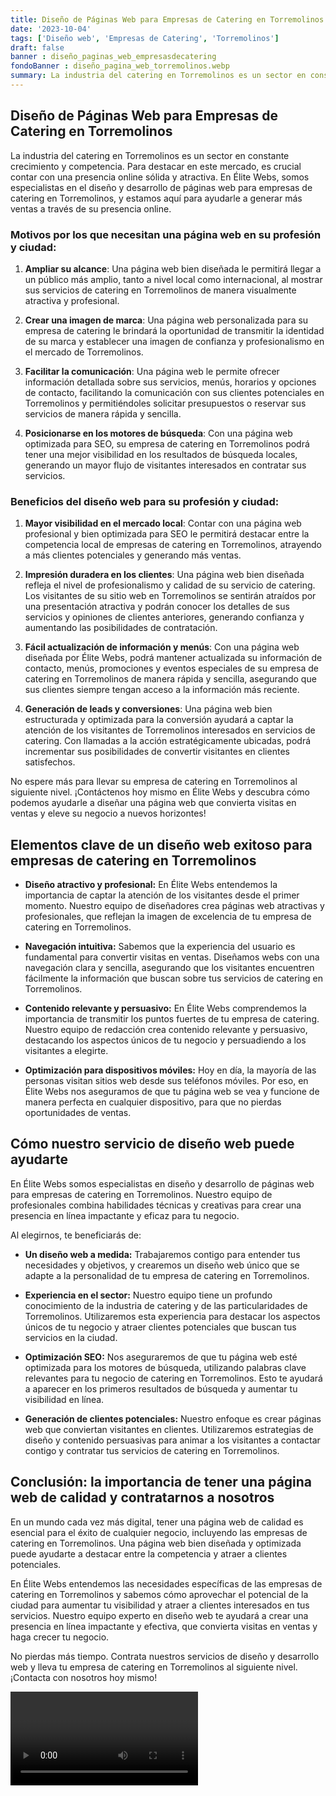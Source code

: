 ```yaml
---
title: Diseño de Páginas Web para Empresas de Catering en Torremolinos
date: '2023-10-04'
tags: ['Diseño web', 'Empresas de Catering', 'Torremolinos']
draft: false
banner : diseño_paginas_web_empresasdecatering
fondoBanner : diseño_pagina_web_torremolinos.webp
summary: La industria del catering en Torremolinos es un sector en constante crecimiento y competencia. Para destacar en este mercado, es crucial contar con una presencia online sólida y atractiva. En Élite Webs, somos especialistas en el diseño y desarrollo de páginas web para empresas de catering en Torremolinos, y estamos aquí para ayudarle a generar más ventas a través de su presencia online.
---
```


## Diseño de Páginas Web para Empresas de Catering en Torremolinos

La industria del catering en Torremolinos es un sector en constante crecimiento y competencia. Para destacar en este mercado, es crucial contar con una presencia online sólida y atractiva. En Élite Webs, somos especialistas en el diseño y desarrollo de páginas web para empresas de catering en Torremolinos, y estamos aquí para ayudarle a generar más ventas a través de su presencia online.

### Motivos por los que necesitan una página web en su profesión y ciudad:

1. **Ampliar su alcance**: Una página web bien diseñada le permitirá llegar a un público más amplio, tanto a nivel local como internacional, al mostrar sus servicios de catering en Torremolinos de manera visualmente atractiva y profesional.

2. **Crear una imagen de marca**: Una página web personalizada para su empresa de catering le brindará la oportunidad de transmitir la identidad de su marca y establecer una imagen de confianza y profesionalismo en el mercado de Torremolinos.

3. **Facilitar la comunicación**: Una página web le permite ofrecer información detallada sobre sus servicios, menús, horarios y opciones de contacto, facilitando la comunicación con sus clientes potenciales en Torremolinos y permitiéndoles solicitar presupuestos o reservar sus servicios de manera rápida y sencilla.

4. **Posicionarse en los motores de búsqueda**: Con una página web optimizada para SEO, su empresa de catering en Torremolinos podrá tener una mejor visibilidad en los resultados de búsqueda locales, generando un mayor flujo de visitantes interesados en contratar sus servicios.

### Beneficios del diseño web para su profesión y ciudad:

1. **Mayor visibilidad en el mercado local**: Contar con una página web profesional y bien optimizada para SEO le permitirá destacar entre la competencia local de empresas de catering en Torremolinos, atrayendo a más clientes potenciales y generando más ventas.

2. **Impresión duradera en los clientes**: Una página web bien diseñada refleja el nivel de profesionalismo y calidad de su servicio de catering. Los visitantes de su sitio web en Torremolinos se sentirán atraídos por una presentación atractiva y podrán conocer los detalles de sus servicios y opiniones de clientes anteriores, generando confianza y aumentando las posibilidades de contratación.

3. **Fácil actualización de información y menús**: Con una página web diseñada por Élite Webs, podrá mantener actualizada su información de contacto, menús, promociones y eventos especiales de su empresa de catering en Torremolinos de manera rápida y sencilla, asegurando que sus clientes siempre tengan acceso a la información más reciente.

4. **Generación de leads y conversiones**: Una página web bien estructurada y optimizada para la conversión ayudará a captar la atención de los visitantes de Torremolinos interesados en servicios de catering. Con llamadas a la acción estratégicamente ubicadas, podrá incrementar sus posibilidades de convertir visitantes en clientes satisfechos.

No espere más para llevar su empresa de catering en Torremolinos al siguiente nivel. ¡Contáctenos hoy mismo en Élite Webs y descubra cómo podemos ayudarle a diseñar una página web que convierta visitas en ventas y eleve su negocio a nuevos horizontes!

<GifSeo />

<Cta />

## Elementos clave de un diseño web exitoso para empresas de catering en Torremolinos

- **Diseño atractivo y profesional:** En Élite Webs entendemos la importancia de captar la atención de los visitantes desde el primer momento. Nuestro equipo de diseñadores crea páginas web atractivas y profesionales, que reflejan la imagen de excelencia de tu empresa de catering en Torremolinos.

- **Navegación intuitiva:** Sabemos que la experiencia del usuario es fundamental para convertir visitas en ventas. Diseñamos webs con una navegación clara y sencilla, asegurando que los visitantes encuentren fácilmente la información que buscan sobre tus servicios de catering en Torremolinos.

- **Contenido relevante y persuasivo:** En Élite Webs comprendemos la importancia de transmitir los puntos fuertes de tu empresa de catering. Nuestro equipo de redacción crea contenido relevante y persuasivo, destacando los aspectos únicos de tu negocio y persuadiendo a los visitantes a elegirte.

- **Optimización para dispositivos móviles:** Hoy en día, la mayoría de las personas visitan sitios web desde sus teléfonos móviles. Por eso, en Élite Webs nos aseguramos de que tu página web se vea y funcione de manera perfecta en cualquier dispositivo, para que no pierdas oportunidades de ventas.

## Cómo nuestro servicio de diseño web puede ayudarte

En Élite Webs somos especialistas en diseño y desarrollo de páginas web para empresas de catering en Torremolinos. Nuestro equipo de profesionales combina habilidades técnicas y creativas para crear una presencia en línea impactante y eficaz para tu negocio.

Al elegirnos, te beneficiarás de:

- **Un diseño web a medida:** Trabajaremos contigo para entender tus necesidades y objetivos, y crearemos un diseño web único que se adapte a la personalidad de tu empresa de catering en Torremolinos.

- **Experiencia en el sector:** Nuestro equipo tiene un profundo conocimiento de la industria de catering y de las particularidades de Torremolinos. Utilizaremos esta experiencia para destacar los aspectos únicos de tu negocio y atraer clientes potenciales que buscan tus servicios en la ciudad.

- **Optimización SEO:** Nos aseguraremos de que tu página web esté optimizada para los motores de búsqueda, utilizando palabras clave relevantes para tu negocio de catering en Torremolinos. Esto te ayudará a aparecer en los primeros resultados de búsqueda y aumentar tu visibilidad en línea.

- **Generación de clientes potenciales:** Nuestro enfoque es crear páginas web que conviertan visitantes en clientes. Utilizaremos estrategias de diseño y contenido persuasivas para animar a los visitantes a contactar contigo y contratar tus servicios de catering en Torremolinos.

## Conclusión: la importancia de tener una página web de calidad y contratarnos a nosotros

En un mundo cada vez más digital, tener una página web de calidad es esencial para el éxito de cualquier negocio, incluyendo las empresas de catering en Torremolinos. Una página web bien diseñada y optimizada puede ayudarte a destacar entre la competencia y atraer a clientes potenciales.

En Élite Webs entendemos las necesidades específicas de las empresas de catering en Torremolinos y sabemos cómo aprovechar el potencial de la ciudad para aumentar tu visibilidad y atraer a clientes interesados en tus servicios. Nuestro equipo experto en diseño web te ayudará a crear una presencia en línea impactante y efectiva, que convierta visitas en ventas y haga crecer tu negocio.

No pierdas más tiempo. Contrata nuestros servicios de diseño y desarrollo web y lleva tu empresa de catering en Torremolinos al siguiente nivel. ¡Contacta con nosotros hoy mismo!

<Video />

<CtaBot job='Empresas de Catering' city='Torremolinos'/>

<Gmaps query='Torremolinos+españa+maps' />